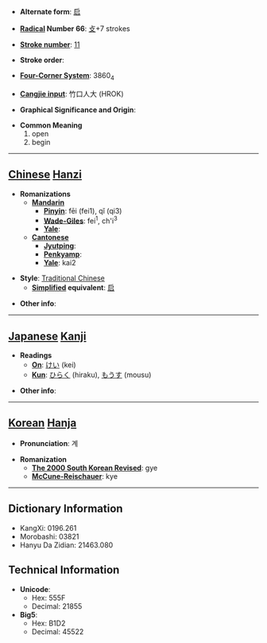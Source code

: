 * '''Alternate form''': [[启]]

* '''[[Wiktionary:Chinese radical index| Radical]] Number 66''': [[Wiktionary:Chinese radical index 攴|攴]]+7 strokes

* '''[[Wiktionary:Chinese total strokes index|Stroke number]]''': [[Wiktionary:Chinese total strokes index 11|11]]

* '''Stroke order''': 

* '''[[Wiktionary:Chinese four corner index|Four-Corner System]]''': 3860<sub>4</sub>

* '''[[Wiktionary:Chinese Cangjie index|Cangjie input]]''': 竹口人大 (HROK)

* '''Graphical Significance and Origin''': 

* '''Common Meaning'''
*#open
*# begin


----

== [[Chinese]] [[Hanzi]] ==

* '''Romanizations'''
** '''[[Mandarin]]'''
*** '''[[Pinyin]]''': fēi (fei1), qǐ (qi3)
*** '''[[Wade-Giles]]''': fei<sup>1</sup>, ch'i<sup>3</sup>
*** '''[[Yale]]''': 
** '''[[Cantonese]]'''
*** '''[[Jyutping]]''':
*** '''[[Penkyamp]]''': 
*** '''[[Yale]]''': kai2

* '''Style''': [[Traditional Chinese]] 
** '''[[Simplified Chinese|Simplified]] equivalent''': [[启]]

* '''Other info''': 

----

== [[Japanese]] [[Kanji]] ==

* '''Readings'''
** '''[[On]]''': [[けい]] (kei)
** '''[[Kun]]''': [[ひらく]] (hiraku), [[もうす]] (mousu)

* '''Other info''':  

----

== [[Korean]] [[Hanja]] ==

* '''Pronunciation''': 계

* '''Romanization'''
** '''[[The 2000 South Korean Revised Romanization|The 2000 South Korean Revised]]''': gye
** '''[[McCune-Reischauer]]''': kye

----

== Dictionary Information ==

* KangXi: 0196.261
* Morobashi: 03821
* Hanyu Da Zidian: 21463.080

== Technical Information ==

* '''Unicode''':
** Hex: 555F
** Decimal: 21855
* '''Big5''':
** Hex: B1D2
** Decimal: 45522